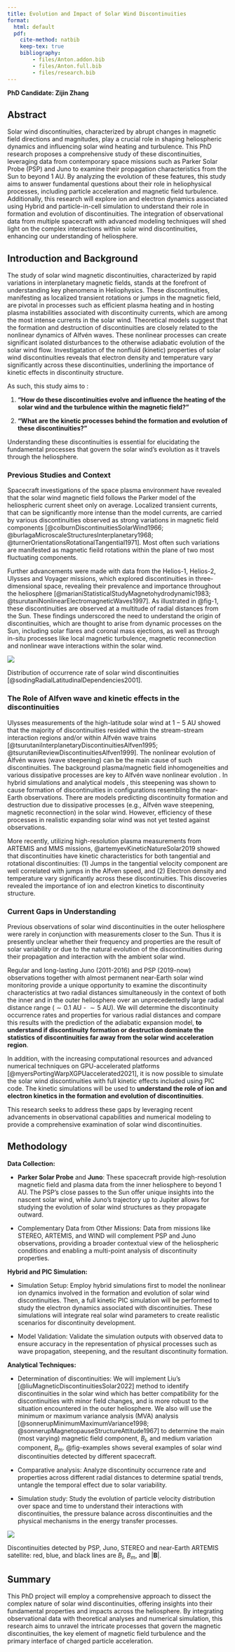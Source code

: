 ```yaml
---
title: Evolution and Impact of Solar Wind Discontinuities
format:
  html: default
  pdf: 
    cite-method: natbib
    keep-tex: true
    bibliography: 
        - files/Anton.addon.bib
        - files/Anton.full.bib
        - files/research.bib
---
```


**PhD Candidate: Zijin Zhang**

## Abstract

Solar wind discontinuities, characterized by abrupt changes in magnetic field directions and magnitudes, play a crucial role in shaping heliospheric dynamics and influencing solar wind heating and turbulence. This PhD research proposes a comprehensive study of these discontinuities, leveraging data from contemporary space missions such as Parker Solar Probe (PSP) and Juno to examine their propagation characteristics from the Sun to beyond 1 AU. By analyzing the evolution of these features, this study aims to answer fundamental questions about their role in heliophysical processes, including particle acceleration and magnetic field turbulence. Additionally, this research will explore ion and electron dynamics associated using Hybrid and particle-in-cell simulation to understand their role in formation and evolution of discontinuities. The integration of observational data from multiple spacecraft with advanced modeling techniques will shed light on the complex interactions within solar wind discontinuities, enhancing our understanding of heliosphere.

## Introduction and Background

The study of solar wind magnetic discontinuities, characterized by rapid variations in interplanetary magnetic fields, stands at the forefront of understanding key phenomena in Heliophysics. These discontinuities, manifesting as localized transient rotations or jumps in the magnetic field, are pivotal in processes such as efficient plasma heating and in hosting plasma instabilities associated with discontinuity currents, which are among the most intense currents in the solar wind. Theoretical models suggest that the formation and destruction of discontinuities are closely related to the nonlinear dynamics of Alfvén waves. These nonlinear processes can create significant isolated disturbances to the otherwise adiabatic evolution of the solar wind flow. Investigatation of the nonfluid (kinetic) properties of solar wind discontinuities reveals that electron density and temperature vary significantly across these discontinuities, underlining the importance of kinetic effects in discontinuity structure.

As such, this study aims to :

1. **"How do these discontinuities evolve and influence the heating of the solar wind and the turbulence within the magnetic field?"**

2. **"What are the kinetic processes behind the formation and evolution of these discontinuities?"**

Understanding these discontinuities is essential for elucidating the fundamental processes that govern the solar wind's evolution as it travels through the heliosphere.


### Previous Studies and Context

Spacecraft investigations of the space plasma environment have revealed that the solar wind magnetic field follows the Parker model of the heliospheric current sheet only on average. Localized transient currents, that can be significantly more intense than the model currents, are carried by various discontinuities observed as strong variations in magnetic field components [@colburnDiscontinuitiesSolarWind1966; @burlagaMicroscaleStructuresInterplanetary1968; @turnerOrientationsRotationalTangential1971]. Most often such variations are manifested as magnetic fieild rotations within the plane of two most fluctuating components. 

<!-- These discontinuities play an important role in energy dissipation [particle acceleration in the solar wind, see @dmitrukTestParticleEnergization2004; @macbrideTurbulentCascadeAU2008; @osmanIntermittencyLocalHeating2012; @tesseinAssociationSuprathermalParticles2013]. 
Moreover, they contribute significantly to the magnetic fluctuation spectra [@borovskyContributionStrongDiscontinuities2010; @zhdankinMagneticDiscontinuitiesMagnetohydrodynamic2012; @lionCoherentEventsSpectral2016] and can affect space weather [@tsurutaniReviewInterplanetaryDiscontinuities2011].  -->

Further advancements were made with data from the Helios-1, Helios-2, Ulysses and Voyager missions, which explored discontinuities in three-dimensional space, revealing their prevalence and importance throughout the heliosphere [@marianiStatisticalStudyMagnetohydrodynamic1983; @tsurutaniNonlinearElectromagneticWaves1997]. As illustrated in @fig-1, these discontinuities are observed at a multitude of radial distances from the Sun. These findings underscored the need to understand the origin of discontinuities, which are thought to arise from dynamic processes on the Sun, including solar flares and coronal mass ejections, as well as through in-situ processes like local magnetic turbulence, magnetic reconnection and nonlinear wave interactions within the solar wind.

::: {#fig-1}
![](figures/schematic.png)

Distribution of occurrence rate of solar wind discontinuities [@sodingRadialLatitudinalDependencies2001].
:::

### The Role of Alfven wave and kinetic effects in the discontinuities

Ulysses measurements of the high-latitude solar wind at $1-5$ AU showed that the majority of discontinuities resided within the stream-stream interaction regions and/or within Alfvén wave trains [@tsurutaniInterplanetaryDiscontinuitiesAlfven1995; @tsurutaniReviewDiscontinuitiesAlfven1999]. The nonlinear evolution of Alfvén waves (wave steepening) can be the main cause of such discontinuities. The background plasma/magnetic field inhomogeneities and various dissipative processes are key to Alfvén wave nonlinear evolution \citep{Lerche75, Prakash&Diamond99, Medvedev97:prl, Nariyuki14, Yang15}. In hybrid simulations \citep[see][]{Vasquez&Hollweg98, Vasquez&Hollweg01, TenBarge&Howes13} and analytical models \citep[e.g.,][]{Kennel88:jetp, Hada89, Malkov91, Wu&Kennel92, Medvedev97:pop}, this steepening was shown to cause formation of discontinuities in configurations resembling the near-Earth observations. There are models predicting discontinuity formation \citep{Servidio15, Podesta&Roytershteyn17} and destruction \citep{Servidio11,Matthaeus15} due to dissipative processes (e.g., Alfvén wave steepening, magnetic reconnection) in the solar wind. However, efficiency of these processes in realistic expanding solar wind was not yet tested against observations. 

More recently, utilizing high-resolution plasma measurements from ARTEMIS and MMS missions, @artemyevKineticNatureSolar2019 showed that discontinuities have  kinetic characteristics for both tangential and rotational discontinuities: (1) Jumps in the tangential velocity component are well correlated with jumps in the Alfven speed, and (2) Electron density and temperature vary significantly across these discontinuities. This discoveries revealed the importance of ion and electron kinetics to discontinuity structure.

### Current Gaps in Understanding

Previous observations of solar wind discontinuities in the outer heliosphere were rarely in conjunction with measurements closer to the Sun. Thus it is presently unclear whether their frequency and properties are the result of solar variability or due to the natural evolution of the discontinuities during their propagation and interaction with the ambient solar wind. 

Regular and long-lasting Juno (2011-2016) and PSP (2019-now) observations together with almost permanent near-Earth solar wind monitoring provide a unique opportunity to examine the discontinuity characteristics at two radial distances simultaneously in the context of both the inner and in the outer heliosphere over an unprecedentedly large radial distance range ($\sim 0.1$ AU - $\sim 5$ AU). We will determine the discontinuity occurrence rates and properties for various radial distances and compare this results with the prediction of the adiabatic expansion model, **to understand if discontinuity formation or destruction dominate the statistics of discontinuities far away from the solar wind acceleration region**.

In addition, with the increasing computational resources and advanced numerical techniques on GPU-accelerated platforms [@myersPortingWarpXGPUaccelerated2021], it is now possible to simulate the solar wind discontinuities with full kinetic effects included using PIC code. The kinetic simulations will be used to **understand the role of ion and electron kinetics in the formation and evolution of discontinuities**.

This research seeks to address these gaps by leveraging recent advancements in observational capabilities and numerical modeling to provide a comprehensive examination of solar wind discontinuities.

<!-- **2. Research Objectives**

This PhD research focuses on three main objectives:
1. To quantify how the occurrence and characteristics of solar wind discontinuities change with radial distance from the Sun.
2. To investigate the mechanisms behind the formation and evolution of these discontinuities as they propagate through the inner and outer heliosphere.
3. To assess the impact of these discontinuities on solar wind heating and the development of turbulence. -->

## Methodology

**Data Collection:**

- **Parker Solar Probe** and **Juno**: These spacecraft provide high-resolution magnetic field and plasma data from the inner heliosphere to beyond 1 AU. The PSP’s close passes to the Sun offer unique insights into the nascent solar wind, while Juno’s trajectory up to Jupiter allows for studying the evolution of solar wind structures as they propagate outward.

- Complementary Data from Other Missions: Data from missions like STEREO, ARTEMIS, and WIND will complement PSP and Juno observations, providing a broader contextual view of the heliospheric conditions and enabling a multi-point analysis of discontinuity properties.

**Hybrid and PIC Simulation:**

- Simulation Setup: Employ hybrid simulations first to model the nonlinear ion dynamics involved in the formation and evolution of solar wind discontinuities. Then, a full kinetic PIC simulation will be performed to study the electron dynamics associated with discontinuities. These simulations will integrate real solar wind parameters to create realistic scenarios for discontinuity development.

- Model Validation: Validate the simulation outputs with observed data to ensure accuracy in the representation of physical processes such as wave propagation, steepening, and the resultant discontinuity formation.

**Analytical Techniques:**

- Determination of discontinuities: We will implement Liu's [@liuMagneticDiscontinuitiesSolar2022] method to identify discontinuities in the solar wind which has better compatibility for the discontinuities with minor field changes, and is more robust to the situation encountered in the outer heliosphere. We also will use the minimum or maximum variance analysis (MVA) analysis [@sonnerupMinimumMaximumVariance1998; @sonnerupMagnetopauseStructureAttitude1967] to determine the main (most varying) magnetic field component, $B_l$, and medium variation component, $B_m$. @fig-examples shows several examples of solar wind discontinuities detected by different spacecraft.

- Comparative analysis: Analyze discontinuity occurrence rate and properties across different radial distances to determine spatial trends, untangle the temporal effect due to  solar variability.

- Simulation study: Study the evolution of particle velocity distribution over space and time to understand their interactions with discontinuities, the pressure balance across discontinuities and the physical mechanisms in the energy transfer processes.

::: {#fig-examples}
![](figures/fig-ids_examples)

Discontinuities detected by PSP, Juno, STEREO and near-Earth ARTEMIS satellite: red, blue, and black lines are $B_l$, $B_m$, and $|{\mathbf B}|$.
:::

## Summary

This PhD project will employ a comprehensive approach to dissect the complex nature of solar wind discontinuities, offering insights into their fundamental properties and impacts across the heliosphere. By integrating observational data with theoretical analyses and numerical simulation, this research aims to unravel the intricate processes that govern the magnetic discontinuities, the key element of magnetic field turbulence and the primary interface of charged particle acceleration.